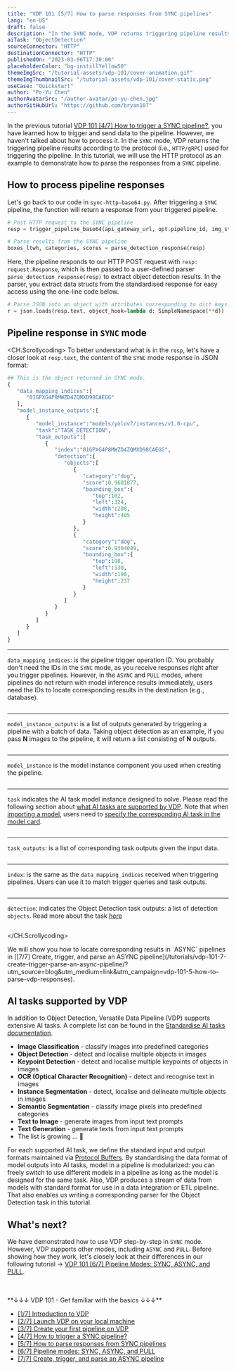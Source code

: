 ```yaml
---
title: "VDP 101 [5/7] How to parse responses from SYNC pipelines"
lang: "en-US"
draft: false
description: "In the SYNC mode, VDP returns triggering pipeline results immediately. In this tutorial, we will use the HTTP protocol to demonstrate how to parse the responses from VDP for analysis."
aiTask: "ObjectDetection"
sourceConnector: "HTTP"
destinationConnector: "HTTP"
publishedOn: "2023-03-06T17:30:00"
placeholderColor: "bg-instillYellow50"
themeImgSrc: "/tutorial-assets/vdp-101/cover-animation.gif"
themeImgThumbnailSrc: "/tutorial-assets/vdp-101/cover-static.png"
useCase: "Quickstart"
author: "Po-Yu Chen"
authorAvatarSrc: "/author-avatar/po-yu-chen.jpg"
authorGitHubUrl: "https://github.com/bryan107"
---
```


In the previous tutorial [VDP 101 [4/7] How to trigger a SYNC pipeline?](/tutorials/vdp-101-4-how-to-trigger-a-sync-pipeline), you have learned how to trigger and send data to the pipeline. However, we haven't talked about how to process it.
In the `SYNC` mode, VDP returns the triggering pipeline results according to the protocol (i.e., `HTTP/gRPC`) used for triggering the pipeline. In this tutorial, we will use the HTTP protocol as an example to demonstrate how to parse the responses from a `SYNC` pipeline.

## How to process pipeline responses

Let's go back to our code in `sync-http-base64.py`. After triggering a `SYNC` pipeline, the function will return a response from your triggered pipeline.

```python
# Post HTTP request to the SYNC pipeline
resp = trigger_pipeline_base64(api_gateway_url, opt.pipeline_id, img_string)

# Parse results from the SYNC pipeline
boxes_ltwh, categories, scores = parse_detection_response(resp)
```

Here, the pipeline responds to our HTTP POST request with `resp: request.Response`, which is then passed to a user-defined parser `parse_detection_response(resp)` to extract object detection results.
In the parser, you extract data structs from the standardised response for easy access using the one-line code below.

```python
# Parse JSON into an object with attributes corresponding to dict keys.
r = json.loads(resp.text, object_hook=lambda d: SimpleNamespace(**d))
```

## Pipeline response in `SYNC` mode

<CH.Scrollycoding>
To better understand what is in the `resp`, let's have a closer look at `resp.text`, the content of the `SYNC` mode response in JSON format:

```python
## This is the object returned in SYNC mode.
{
   "data_mapping_indices":[
      "01GPXG4P8MWZD4ZQMXD98CAEGG"
   ],
   "model_instance_outputs":[
      {
         "model_instance":"models/yolov7/instances/v1.0-cpu",
         "task":"TASK_DETECTION",
         "task_outputs":[
            {
               "index":"01GPXG4P8MWZD4ZQMXD98CAEGG",
               "detection":{
                  "objects":[
                     {
                        "category":"dog",
                        "score":0.9601877,
                        "bounding_box":{
                           "top":102,
                           "left":324,
                           "width":208,
                           "height":405
                        }
                     },
                     {
                        "category":"dog",
                        "score":0.9304089,
                        "bounding_box":{
                           "top":198,
                           "left":130,
                           "width":198,
                           "height":237
                        }
                     }
                  ]
               }
            }
         ]
      }
   ]
}
```

---

`data_mapping_indices`: is the pipeline trigger operation ID. You probably don't need the IDs in the `SYNC` mode, as you receive responses right after you trigger pipelines.
However, in the `ASYNC` and `PULL` modes, where pipelines do not return with model inference results immediately, users need the IDs to locate corresponding results in the destination (e.g., database).

```shellscript focus=3:5

```

---

`model_instance_outputs`: is a list of outputs generated by triggering a pipeline with a batch of data.
Taking object detection as an example, if you pass **N** images to the pipeline, it will return a list consisting of **N** outputs.

```shellscript focus=6:7

```

---

`model_instance` is the model instance component you used when creating the pipeline.

```shellscript focus=8:8

```

---

`task` indicates the AI task model instance designed to solve. Please read the following section about [what AI tasks are supported by VDP](#ai-tasks-supported-by-vdp).
Note that when [importing a model](/docs/import-models/overview/?utm_source=blog&utm_medium=link&utm_campaign=vdp-101-5-how-to-parse-vdp-responses), users need to [specify the corresponding AI task in the model card](/docs/prepare-models/model-card/?utm_source=blog&utm_medium=link&utm_campaign=vdp-101-5-how-to-parse-vdp-responses).

```shellscript focus=9:9

```

---

`task_outputs`: is a list of corresponding task outputs given the input data.

```shellscript focus=10:11

```

---

`index`: is the same as the `data_mapping_indices` received when triggering pipelines. Users can use it to match trigger queries and task outputs.

```shellscript focus=12:12

```

---

`detection`: indicates the Object Detection task outputs: a list of detection `objects`. Read more about the task [here](/docs/core-concepts/ai-task#object-detection)

```shellscript focus=13:35

```

</CH.Scrollycoding>

<InfoBlock type="info" title="info">
  We will show you how to locate corresponding results in `ASYNC` pipelines in
  [[7/7] Create, trigger, and parse an ASYNC
  pipeline](/tutorials/vdp-101-7-create-trigger-parse-an-async-pipeline/?utm_source=blog&utm_medium=link&utm_campaign=vdp-101-5-how-to-parse-vdp-responses).
</InfoBlock>

## AI tasks supported by VDP

In addition to Object Detection, Versatile Data Pipeline (VDP) supports extensive AI tasks. A complete list can be found in the [Standardise AI tasks documentation](/docs/core-concepts/ai-task?utm_source=blog&utm_medium=link&utm_campaign=vdp-101-5-how-to-parse-vdp-responses).

- **Image Classification** - classify images into predefined categories
- **Object Detection** - detect and localise multiple objects in images
- **Keypoint Detection** - detect and localise multiple keypoints of objects in images
- **OCR (Optical Character Recognition)** - detect and recognise text in images
- **Instance Segmentation** - detect, localise and delineate multiple objects in images
- **Semantic Segmentation** - classify image pixels into predefined categories
- **Text to Image** - generate images from input text prompts
- **Text Generation** - generate texts from input text prompts
- The list is growing ... 🌱

For each supported AI task, we define the standard input and output formats maintained via [Protocol Buffers](https://github.com/instill-ai/protobufs/tree/main/vdp/model/v1alpha). By standardising the data format of model outputs into AI tasks, model in a pipeline is modularized: you can freely switch to use different models in a pipeline as long as the model is designed for the same task.
Also, VDP produces a stream of data from models with standard format for use in a data integration or ETL pipeline. That also enables us writing a corresponding parser for the Object Detection task in this tutorial.

## What's next?

We have demonstrated how to use VDP step-by-step in `SYNC` mode. However, VDP supports other modes, including `ASYNC` and `PULL`. Before showing how they work, let's closely look at their differences in our following tutorial → [VDP 101 [6/7] Pipeline Modes: SYNC, ASYNC, and PULL](/tutorials/vdp-101-6-pipeline-modes).

<br />
<br />
**↓↓↓ VDP 101 - Get familiar with the basics ↓↓↓**

- [[1/7] Introduction to VDP](/tutorials/vdp-101-1-introduction)
- [[2/7] Launch VDP on your local machine](/tutorials/vdp-101-2-quickstart)
- [[3/7] Create your first pipeline on VDP](/tutorials/vdp-101-3-create-your-first-pipeline)
- [[4/7] How to trigger a SYNC pipeline?](/tutorials/vdp-101-4-how-to-trigger-a-sync-pipeline)
- [[5/7] How to parse responses from SYNC pipelines](/tutorials/vdp-101-5-how-to-parse-vdp-responses)
- [[6/7] Pipeline modes: SYNC, ASYNC, and PULL](/tutorials/vdp-101-6-pipeline-modes)
- [[7/7] Create, trigger, and parse an ASYNC pipeline](/tutorials/vdp-101-7-create-trigger-parse-an-async-pipeline)
